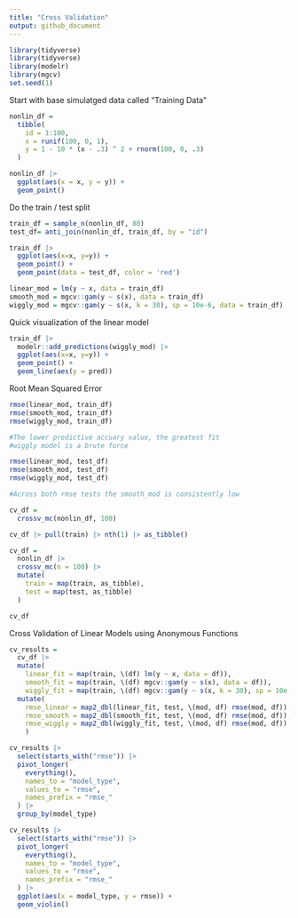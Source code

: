```yaml
---
title: "Cross Validation"
output: github_document
---
```


```r
library(tidyverse)
library(tidyverse)
library(modelr)
library(mgcv)
set.seed(1)
```
Start with base simulatged data called "Training Data"
```r
nonlin_df = 
  tibble(
    id = 1:100,
    x = runif(100, 0, 1),
    y = 1 - 10 * (x - .3) ^ 2 + rnorm(100, 0, .3)
  )

nonlin_df |> 
  ggplot(aes(x = x, y = y)) + 
  geom_point()
```

Do the train / test split

```r
train_df = sample_n(nonlin_df, 80)
test_df= anti_join(nonlin_df, train_df, by = "id")
```

```r
train_df |> 
  ggplot(aes(x=x, y=y)) +
  geom_point() +
  geom_point(data = test_df, color = 'red')
```


```r
linear_mod = lm(y ~ x, data = train_df)
smooth_mod = mgcv::gam(y ~ s(x), data = train_df)
wiggly_mod = mgcv::gam(y ~ s(x, k = 30), sp = 10e-6, data = train_df)
```

Quick visualization of the linear model

```r
train_df |> 
  modelr::add_predictions(wiggly_mod) |> 
  ggplot(aes(x=x, y=y)) +
  geom_point() +
  geom_line(aes(y = pred))
```

Root Mean Squared Error

```r
rmse(linear_mod, train_df)
rmse(smooth_mod, train_df)
rmse(wiggly_mod, train_df)

#The lower predictive accuary value, the greatest fit 
#wiggly model is a brute force

rmse(linear_mod, test_df)
rmse(smooth_mod, test_df)
rmse(wiggly_mod, test_df)

#Across both rmse tests the smooth_mod is consistently low 
```

```r
cv_df = 
  crossv_mc(nonlin_df, 100) 
```

```r
cv_df |> pull(train) |> nth(1) |> as_tibble()
```

```r
cv_df = 
  nonlin_df |> 
  crossv_mc(n = 100) |> 
  mutate(
    train = map(train, as_tibble),
    test = map(test, as_tibble)
  )

cv_df
```

Cross Validation of Linear Models using Anonymous Functions

```r
cv_results = 
  cv_df |> 
  mutate(
    linear_fit = map(train, \(df) lm(y ~ x, data = df)),
    smooth_fit = map(train, \(df) mgcv::gam(y ~ s(x), data = df)),
    wiggly_fit = map(train, \(df) mgcv::gam(y ~ s(x, k = 30), sp = 10e-6, data = df))) |> 
  mutate(
    rmse_linear = map2_dbl(linear_fit, test, \(mod, df) rmse(mod, df)),
    rmse_smooth = map2_dbl(smooth_fit, test, \(mod, df) rmse(mod, df)),
    rmse_wiggly = map2_dbl(wiggly_fit, test, \(mod, df) rmse(mod, df))
    )
```

```r
cv_results |> 
  select(starts_with("rmse")) |> 
  pivot_longer(
    everything(),
    names_to = "model_type",
    values_to = "rmse",
    names_prefix = "rmse_"
  ) |> 
  group_by(model_type)
```

```r
cv_results |> 
  select(starts_with("rmse")) |> 
  pivot_longer(
    everything(),
    names_to = "model_type",
    values_to = "rmse",
    names_prefix = "rmse_"
  ) |> 
  ggplot(aes(x = model_type, y = rmse)) +
  geom_violin()
```

